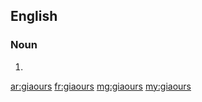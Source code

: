 ==English==

===Noun===
{{head|en|plural}}

# {{plural of|giaour|lang=en|nocat=1}}

[[ar:giaours]]
[[fr:giaours]]
[[mg:giaours]]
[[my:giaours]]